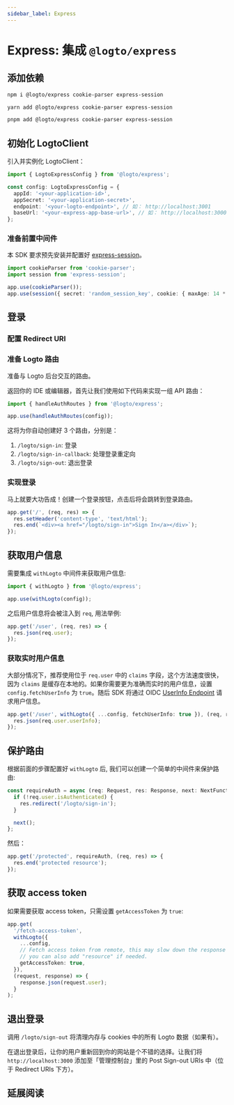 ```yaml
---
sidebar_label: Express
---
```




# Express: 集成 `@logto/express`

<AppNote type="Traditional Web" />

## 添加依赖

<Tabs>

  <TabItem value="npm" label="npm">

```bash
npm i @logto/express cookie-parser express-session
```

  </TabItem>
  <TabItem value="yarn" label="Yarn">

```bash
yarn add @logto/express cookie-parser express-session
```

  </TabItem>
  <TabItem value="pnpm" label="pnpm">

```bash
pnpm add @logto/express cookie-parser express-session
```

  </TabItem>

</Tabs>

## 初始化 LogtoClient

<AssumingUrl />

<GetAppSecret />

引入并实例化 LogtoClient：

```ts
import { LogtoExpressConfig } from '@logto/express';

const config: LogtoExpressConfig = {
  appId: '<your-application-id>',
  appSecret: '<your-application-secret>',
  endpoint: '<your-logto-endpoint>', // 如： http://localhost:3001
  baseUrl: '<your-express-app-base-url>', // 如： http://localhost:3000
};
```

### 准备前置中间件

本 SDK 要求预先安装并配置好 [express-session](https://www.npmjs.com/package/express-session)。

```ts
import cookieParser from 'cookie-parser';
import session from 'express-session';

app.use(cookieParser());
app.use(session({ secret: 'random_session_key', cookie: { maxAge: 14 * 24 * 60 * 60 } }));
```

## 登录

<SignInFlowSummary />

### 配置 Redirect URI

<ConfigureRedirectUri
  figureSrc={redirectUriFigure}
  redirectUri="http://localhost:3000/logto/sign-in-callback"
/>

### 准备 Logto 路由

准备与 Logto 后台交互的路由。

返回你的 IDE 或编辑器，首先让我们使用如下代码来实现一组 API 路由：

```ts
import { handleAuthRoutes } from '@logto/express';

app.use(handleAuthRoutes(config));
```

这将为你自动创建好 3 个路由，分别是：

1. `/logto/sign-in`: 登录
2. `/logto/sign-in-callback`: 处理登录重定向
3. `/logto/sign-out`: 退出登录

### 实现登录

马上就要大功告成！创建一个登录按钮，点击后将会跳转到登录路由。

```ts
app.get('/', (req, res) => {
  res.setHeader('content-type', 'text/html');
  res.end(`<div><a href="/logto/sign-in">Sign In</a></div>`);
});
```

## 获取用户信息

需要集成 `withLogto` 中间件来获取用户信息:

```ts
import { withLogto } from '@logto/express';

app.use(withLogto(config));
```

之后用户信息将会被注入到 `req`, 用法举例:

```ts
app.get('/user', (req, res) => {
  res.json(req.user);
});
```

### 获取实时用户信息

大部分情况下，推荐使用位于 `req.user` 中的 `claims` 字段，这个方法速度很快，因为 `claims` 是缓存在本地的。如果你需要更为准确而实时的用户信息，设置 `config.fetchUserInfo` 为 `true`。随后 SDK 将通过 OIDC [UserInfo Endpoint](https://openid.net/specs/openid-connect-core-1_0.html#UserInfo) 请求用户信息。

```ts
app.get('/user', withLogto({ ...config, fetchUserInfo: true }), (req, res) => {
  res.json(req.user.userInfo);
});
```

<UserInformationClaims />

## 保护路由

根据前面的步骤配置好 `withLogto` 后, 我们可以创建一个简单的中间件来保护路由:

```ts
const requireAuth = async (req: Request, res: Response, next: NextFunction) => {
  if (!req.user.isAuthenticated) {
    res.redirect('/logto/sign-in');
  }

  next();
};
```

然后：

```ts
app.get('/protected', requireAuth, (req, res) => {
  res.end('protected resource');
});
```

## 获取 access token

如果需要获取 access token，只需设置 `getAccessToken` 为 `true`:

```ts
app.get(
  '/fetch-access-token',
  withLogto({
    ...config,
    // Fetch access token from remote, this may slow down the response time,
    // you can also add "resource" if needed.
    getAccessToken: true,
  }),
  (request, response) => {
    response.json(request.user);
  }
);
```

## 退出登录

调用 `/logto/sign-out` 将清理内存与 cookies 中的所有 Logto 数据（如果有）。

在退出登录后，让你的用户重新回到你的网站是个不错的选择。让我们将 `http://localhost:3000` 添加至「管理控制台」里的 Post Sign-out URIs 中（位于 Redirect URIs 下方）。

## 延展阅读

<FurtherReadings />
